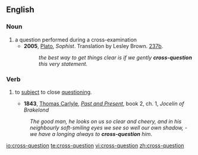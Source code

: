 ==English==

===Noun===
{{en-noun}}

# a question performed during a cross-examination
#* '''2005''', [[w:Plato|Plato]], ''Sophist''.  Translation by Lesley Brown. [[w:Stephanus pagination|237b]].
#*: ''the best way to get things clear is if we gently '''cross-question''' this very statement.''

===Verb===
{{en-verb}}

# {{transitive}} to [[subject#Verb|subject]] to close [[questioning]].
#* '''1843''', [[:w:Thomas Carlyle|Thomas Carlyle]], ''[[:w:Past and Present (book)|Past and Present]]'', book 2, ch. 1, ''Jocelin of Brakelond''
#: ''The good man, he looks on us so clear and cheery, and in his neighbourly soft-smiling eyes we see so well our own shadow, - we have a longing always to '''cross-question''' him''.

[[io:cross-question]]
[[te:cross-question]]
[[vi:cross-question]]
[[zh:cross-question]]